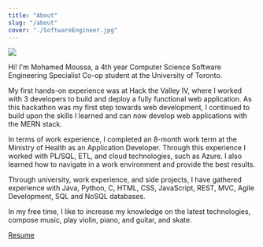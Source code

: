 ```yaml
---
title: "About"
slug: "/about"
cover: "./SoftwareEngineer.jpg"
---
```


![](./AtMontrealBiosphere.jpg)

Hi! I'm Mohamed Moussa, a 4th year Computer Science Software Engineering Specialist Co-op student at the University of Toronto.

My first hands-on experience was at Hack the Valley IV, where I worked with 3 developers to build and deploy a fully functional web application.
As this hackathon was my first step towards web development,
I continued to build upon the skills I learned and can now develop web applications with the MERN stack.

In terms of work experience, I completed an 8-month work term at the Ministry of Health as an Application Developer.
Through this experience I worked with PL/SQL, ETL, and cloud technologies, such as Azure.
I also learned how to navigate in a work environment and provide the best results.

Through university, work experience, and side projects, I have gathered experience with Java, Python, C,
HTML, CSS, JavaScript, REST, MVC, Agile Development, SQL and NoSQL databases.

In my free time, I like to increase my knowledge on the latest technologies, compose music, play violin, piano, and guitar, and skate.

[Resume](https://drive.google.com/file/d/1Rhgft8wUGKtEvOHBdxcYQu-vQIbtiDuC/view?usp=sharing)
